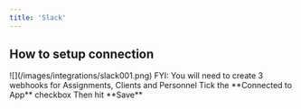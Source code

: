 ```yaml
---
title: 'Slack'
---
```


## How to setup connection

<Steps>
  <Step title="Go to https://api.slack.com/apps (Login required)" />

  <Step title="Create an App">
    ![](/images/integrations/slack001.png)
  </Step>

  <Step title="Click &#x22;From scratch&#x22;" />

  <Step title="Fill up the details, then click Create App." />

  <Step title="Click Incoming Webhooks" />

  <Step title="Activate Incoming Webhooks" />

  <Step title="Click Add New Webhook to Workspace" />

  <Step title="Select the channel for the webhook, then click Allow">
    FYI: You will need to create 3 webhooks for Assignments, Clients and Personnel
  </Step>

  <Step title="Then copy the webhook url to your integration panel.">
    Tick the **Connected to App** checkbox
  </Step>

  <Step title="Click the checkboxes on the Actions tab">
    Then hit **Save**
  </Step>
</Steps>

##